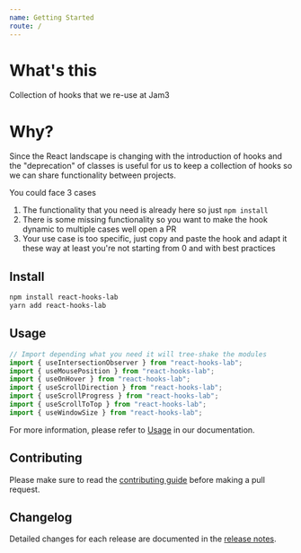 ```yaml
---
name: Getting Started
route: /
---
```


# What's this

Collection of hooks that we re-use at Jam3

# Why?

Since the React landscape is changing with the introduction of hooks
and the "deprecation" of classes is useful for us to keep a collection
of hooks so we can share functionality between projects.

You could face 3 cases

1. The functionality that you need is already here so just `npm install`
2. There is some missing functionality so you want to make the hook
   dynamic to multiple cases well open a PR
3. Your use case is too specific, just copy and paste the hook and adapt it these way at least you're not starting from 0 and with best practices

## Install

```bash
npm install react-hooks-lab
yarn add react-hooks-lab
```

## Usage

```jsx
// Import depending what you need it will tree-shake the modules
import { useIntersectionObserver } from "react-hooks-lab";
import { useMousePosition } from "react-hooks-lab";
import { useOnHover } from "react-hooks-lab";
import { useScrollDirection } from "react-hooks-lab";
import { useScrollProgress } from "react-hooks-lab";
import { useScrollToTop } from "react-hooks-lab";
import { useWindowSize } from "react-hooks-lab";
```

For more information, please refer to [Usage](https://react-hooks-lab.netlify.com/) in our documentation.

## Contributing

Please make sure to read the [contributing guide](CONTRIBUTING.md) before making a pull request.

## Changelog

Detailed changes for each release are documented in the [release notes](CHANGELOG.md).
